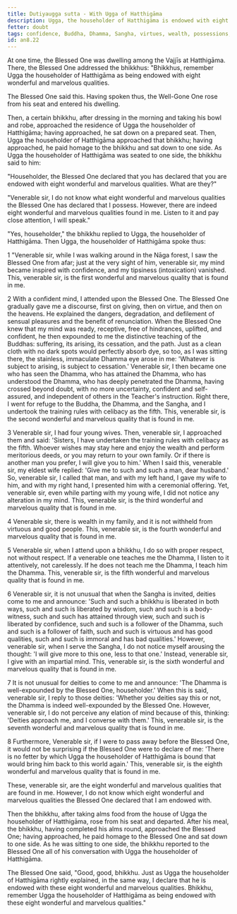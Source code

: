 ```yaml
---
title: Dutiyaugga sutta - With Ugga of Hatthigāma
description: Ugga, the householder of Hatthigāma is endowed with eight wonderful and marvelous qualities. The 6th quality is different from [AN 8.21](/an8.21).
fetter: doubt
tags: confidence, Buddha, Dhamma, Sangha, virtues, wealth, possessions, fame, an, an8
id: an8.22
---
```


At one time, the Blessed One was dwelling among the Vajjīs at Hatthigāma. There, the Blessed One addressed the bhikkhus: "Bhikkhus, remember Ugga the householder of Hatthigāma as being endowed with eight wonderful and marvelous qualities.

The Blessed One said this. Having spoken thus, the Well-Gone One rose from his seat and entered his dwelling.

Then, a certain bhikkhu, after dressing in the morning and taking his bowl and robe, approached the residence of Ugga the householder of Hatthigāma; having approached, he sat down on a prepared seat. Then, Ugga the householder of Hatthigāma approached that bhikkhu; having approached, he paid homage to the bhikkhu and sat down to one side. As Ugga the householder of Hatthigāma was seated to one side, the bhikkhu said to him:

"Householder, the Blessed One declared that you has declared that you are endowed with eight wonderful and marvelous qualities. What are they?"

"Venerable sir, I do not know what eight wonderful and marvelous qualities the Blessed One has declared that I possess. However, there are indeed eight wonderful and marvelous qualities found in me. Listen to it and pay close attention, I will speak."

"Yes, householder," the bhikkhu replied to Ugga, the householder of Hatthigāma. Then Ugga, the householder of Hatthigāma spoke thus:

1 "Venerable sir, while I was walking around in the Nāga forest, I saw the Blessed One from afar; just at the very sight of him, venerable sir, my mind became inspired with confidence, and my tipsiness (intoxication) vanished. This, venerable sir, is the first wonderful and marvelous quality that is found in me.

2 With a confident mind, I attended upon the Blessed One. The Blessed One gradually gave me a discourse, first on giving, then on virtue, and then on the heavens. He explained the dangers, degradation, and defilement of sensual pleasures and the benefit of renunciation. When the Blessed One knew that my mind was ready, receptive, free of hindrances, uplifted, and confident, he then expounded to me the distinctive teaching of the Buddhas: suffering, its arising, its cessation, and the path. Just as a clean cloth with no dark spots would perfectly absorb dye, so too, as I was sitting there, the stainless, immaculate Dhamma eye arose in me: 'Whatever is subject to arising, is subject to cessation.' Venerable sir, I then became one who has seen the Dhamma, who has attained the Dhamma, who has understood the Dhamma, who has deeply penetrated the Dhamma, having crossed beyond doubt, with no more uncertainty, confident and self-assured, and independent of others in the Teacher's instruction. Right there, I went for refuge to the Buddha, the Dhamma, and the Sangha, and I undertook the training rules with celibacy as the fifth. This, venerable sir, is the second wonderful and marvelous quality that is found in me.

3 Venerable sir, I had four young wives. Then, venerable sir, I approached them and said: 'Sisters, I have undertaken the training rules with celibacy as the fifth. Whoever wishes may stay here and enjoy the wealth and perform meritorious deeds, or you may return to your own family. Or if there is another man you prefer, I will give you to him.' When I said this, venerable sir, my eldest wife replied: 'Give me to such and such a man, dear husband.' So, venerable sir, I called that man, and with my left hand, I gave my wife to him, and with my right hand, I presented him with a ceremonial offering. Yet, venerable sir, even while parting with my young wife, I did not notice any alteration in my mind. This, venerable sir, is the third wonderful and marvelous quality that is found in me.

4 Venerable sir, there is wealth in my family, and it is not withheld from virtuous and good people. This, venerable sir, is the fourth wonderful and marvelous quality that is found in me.

5 Venerable sir, when I attend upon a bhikkhu, I do so with proper respect, not without respect. If a venerable one teaches me the Dhamma, I listen to it attentively, not carelessly. If he does not teach me the Dhamma, I teach him the Dhamma. This, venerable sir, is the fifth wonderful and marvelous quality that is found in me.

6 Venerable sir, it is not unusual that when the Sangha is invited, deities come to me and announce: 'Such and such a bhikkhu is liberated in both ways, such and such is liberated by wisdom, such and such is a body-witness, such and such has attained through view, such and such is liberated by confidence, such and such is a follower of the Dhamma, such and such is a follower of faith, such and such is virtuous and has good qualities, such and such is immoral and has bad qualities.' However, venerable sir, when I serve the Sangha, I do not notice myself arousing the thought: 'I will give more to this one, less to that one.' Instead, venerable sir, I give with an impartial mind. This, venerable sir, is the sixth wonderful and marvelous quality that is found in me.

7 It is not unusual for deities to come to me and announce: 'The Dhamma is well-expounded by the Blessed One, householder.' When this is said, venerable sir, I reply to those deities: 'Whether you deities say this or not, the Dhamma is indeed well-expounded by the Blessed One. However, venerable sir, I do not perceive any elation of mind because of this, thinking: 'Deities approach me, and I converse with them.' This, venerable sir, is the seventh wonderful and marvelous quality that is found in me.

8 Furthermore, Venerable sir, if I were to pass away before the Blessed One, it would not be surprising if the Blessed One were to declare of me: 'There is no fetter by which Ugga the householder of Hatthigāma is bound that would bring him back to this world again.' This, venerable sir, is the eighth wonderful and marvelous quality that is found in me.

These, venerable sir, are the eight wonderful and marvelous qualities that are found in me. However, I do not know which eight wonderful and marvelous qualities the Blessed One declared that I am endowed with.

Then the bhikkhu, after taking alms food from the house of Ugga the householder of Hatthigāma, rose from his seat and departed. After his meal, the bhikkhu, having completed his alms round, approached the Blessed One; having approached, he paid homage to the Blessed One and sat down to one side. As he was sitting to one side, the bhikkhu reported to the Blessed One all of his conversation with Ugga the householder of Hatthigāma.

The Blessed One said, "Good, good, bhikkhu. Just as Ugga the householder of Hatthigāma rightly explained, in the same way, I declare that he is endowed with these eight wonderful and marvelous qualities. Bhikkhu, remember Ugga the householder of Hatthigāma as being endowed with these eight wonderful and marvelous qualities."